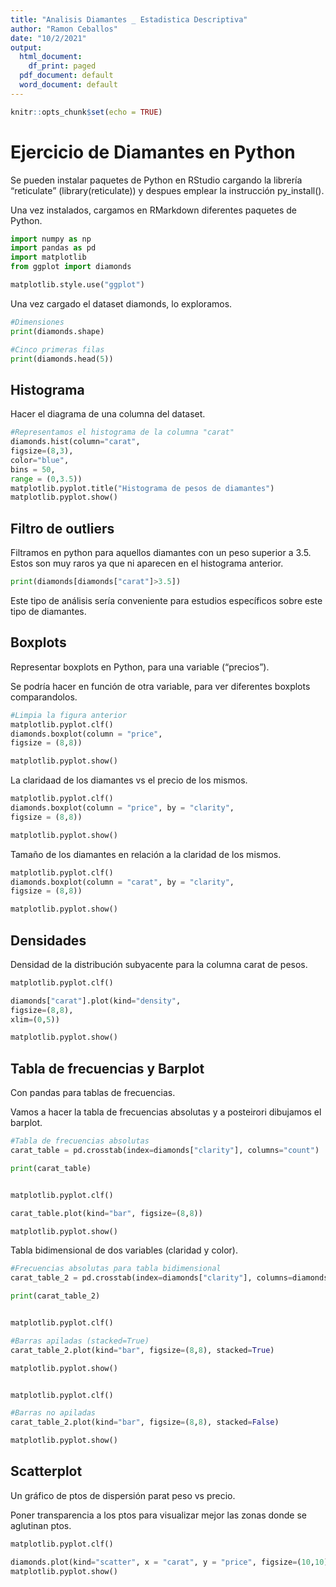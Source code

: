 ```yaml
---
title: "Analisis Diamantes _ Estadistica Descriptiva"
author: "Ramon Ceballos"
date: "10/2/2021"
output:
  html_document:
    df_print: paged
  pdf_document: default
  word_document: default
---
```


```r
knitr::opts_chunk$set(echo = TRUE)
```

# Ejercicio de Diamantes en Python

Se pueden instalar paquetes de Python en RStudio cargando la librería "reticulate" (library(reticulate)) y despues emplear la instrucción py_install().

Una vez instalados, cargamos en RMarkdown diferentes paquetes de Python.

```python
import numpy as np
import pandas as pd
import matplotlib
from ggplot import diamonds

matplotlib.style.use("ggplot")
```

Una vez cargado el dataset diamonds, lo exploramos.

```python
#Dimensiones
print(diamonds.shape)

#Cinco primeras filas
print(diamonds.head(5))
```

## Histograma

Hacer el diagrama de una columna del dataset.

```python
#Representamos el histograma de la columna "carat"
diamonds.hist(column="carat", 
figsize=(8,3), 
color="blue", 
bins = 50, 
range = (0,3.5))
matplotlib.pyplot.title("Histograma de pesos de diamantes")
matplotlib.pyplot.show()
```

## Filtro de outliers

Filtramos en python para aquellos diamantes con un peso superior a 3.5. Estos son muy raros ya que ni aparecen en el histograma anterior.

```python
print(diamonds[diamonds["carat"]>3.5])
```

Este tipo de análisis sería conveniente para estudios específicos sobre este tipo de diamantes.

## Boxplots

Representar boxplots en Python, para una variable ("precios").

Se podría hacer en función de otra variable, para ver diferentes boxplots comparandolos.

```python
#Limpia la figura anterior
matplotlib.pyplot.clf()
diamonds.boxplot(column = "price", 
figsize = (8,8))

matplotlib.pyplot.show()
```

La claridaad de los diamantes vs el precio de los mismos.

```python
matplotlib.pyplot.clf()
diamonds.boxplot(column = "price", by = "clarity", 
figsize = (8,8))

matplotlib.pyplot.show()
```

Tamaño de los diamantes en relación a la claridad de los mismos.

```python
matplotlib.pyplot.clf()
diamonds.boxplot(column = "carat", by = "clarity", 
figsize = (8,8))

matplotlib.pyplot.show()
```

## Densidades

Densidad de la distribución subyacente para la columna carat de pesos.

```python

matplotlib.pyplot.clf()

diamonds["carat"].plot(kind="density", 
figsize=(8,8), 
xlim=(0,5))

matplotlib.pyplot.show()
```


## Tabla de frecuencias y Barplot

Con pandas para tablas de frecuencias.

Vamos a hacer la tabla de frecuencias absolutas y a posteirori dibujamos el barplot.

```python
#Tabla de frecuencias absolutas
carat_table = pd.crosstab(index=diamonds["clarity"], columns="count")

print(carat_table)


matplotlib.pyplot.clf()

carat_table.plot(kind="bar", figsize=(8,8))

matplotlib.pyplot.show()
```

Tabla bidimensional de dos variables (claridad y color).

```python
#Frecuencias absolutas para tabla bidimensional
carat_table_2 = pd.crosstab(index=diamonds["clarity"], columns=diamonds["color"])

print(carat_table_2)


matplotlib.pyplot.clf()

#Barras apiladas (stacked=True)
carat_table_2.plot(kind="bar", figsize=(8,8), stacked=True)

matplotlib.pyplot.show()


matplotlib.pyplot.clf()

#Barras no apiladas
carat_table_2.plot(kind="bar", figsize=(8,8), stacked=False)

matplotlib.pyplot.show()
```

## Scatterplot

Un gráfico de ptos de dispersión parat peso vs precio.

Poner transparencia a los ptos para visualizar mejor las zonas donde se aglutinan ptos.

```python
matplotlib.pyplot.clf()

diamonds.plot(kind="scatter", x = "carat", y = "price", figsize=(10,10), ylim=(0,20000), xlim = (0,6), alpha = 0.1)
matplotlib.pyplot.show()
```



